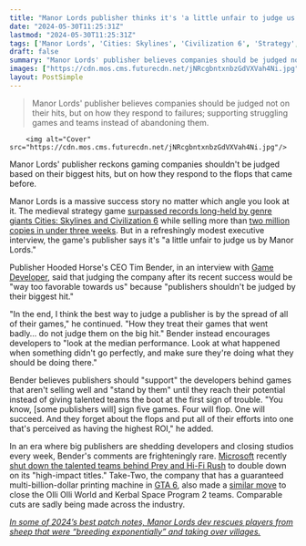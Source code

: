 ```yaml
---
title: "Manor Lords publisher thinks it's 'a little unfair to judge us' on the massive city-builder success because 'publishers shouldn't be judged by their biggest hit'"
date: "2024-05-30T11:25:31Z"
lastmod: "2024-05-30T11:25:31Z"
tags: ['Manor Lords', 'Cities: Skylines', 'Civilization 6', 'Strategy', 'City-Builder']
draft: false
summary: "Manor Lords' publisher believes companies should be judged not on their hits, but on how they respond to failures; supporting struggling games and teams instead of abandoning them."
images: ["https://cdn.mos.cms.futurecdn.net/jNRcgbntxnbzGdVXVah4Ni.jpg"]
layout: PostSimple
---
```

> Manor Lords' publisher believes companies should be judged not on their hits, but on how they respond to failures; supporting struggling games and teams instead of abandoning them.


        <img alt="Cover" src="https://cdn.mos.cms.futurecdn.net/jNRcgbntxnbzGdVXVah4Ni.jpg"/>
        
Manor Lords' publisher reckons gaming companies shouldn't be judged based on their biggest hits, but on how they respond to the flops that came before. 

Manor Lords is a massive success story no matter which angle you look at it. The medieval strategy game [<u>surpassed records long-held by genre giants Cities: Skylines and Civilization 6</u>](https://www.gamesradar.com/games/city-builder/manor-lords-breaks-a-steam-city-builder-and-strategy-game-record-as-it-sells-1-million-copies-in-just-one-day-after-release/) while selling more than [<u>two million copies in under three weeks</u>](https://www.gamesradar.com/games/city-builder/manor-lords-publisher-had-some-wild-hopes-but-after-2-million-sales-the-city-builder-has-smashed-every-expectation/). But in a refreshingly modest executive interview, the game's publisher says it's "a little unfair to judge us by Manor Lords."

Publisher Hooded Horse's CEO Tim Bender, in an interview with [<u>Game Developer</u>](https://www.gamedeveloper.com/business/hooded-horse-ceo-forget-success-judge-publishers-on-how-they-respond-to-adversity#close-modal), said that judging the company after its recent success would be "way too favorable towards us" because "publishers shouldn't be judged by their biggest hit."

"In the end, I think the best way to judge a publisher is by the spread of all of their games," he continued. "How they treat their games that went badly… do not judge them on the big hit." Bender instead encourages developers to "look at the median performance. Look at what happened when something didn't go perfectly, and make sure they're doing what they should be doing there."

Bender believes publishers should "support" the developers behind games that aren't selling well and "stand by them" until they reach their potential instead of giving talented teams the boot at the first sign of trouble. "You know, [some publishers will] sign five games. Four will flop. One will succeed. And they forget about the flops and put all of their efforts into one that's perceived as having the highest ROI," he added. 

In an era where big publishers are shedding developers and closing studios every week, Bender's comments are frighteningly rare. [Microsoft](https://www.gamesradar.com/tag/microsoft/) recently [<u>shut down the talented teams behind Prey and Hi-Fi Rush</u>](https://www.gamesradar.com/games/action/microsoft-reportedly-closing-the-bethesda-studios-behind-redfall-hi-fi-rush-and-more-following-reprioritization-of-titles-and-resources/) to double down on its "high-impact titles." Take-Two, the company that has a guaranteed multi-billion-dollar printing machine in [<u>GTA 6</u>](https://www.gamesradar.com/gta-6-guide/), also made a [<u>similar move</u>](https://www.eurogamer.net/kerbal-space-program-2-team-will-be-laid-off-in-june-says-senior-team-member) to close the Olli Olli World and Kerbal Space Program 2 teams. Comparable cuts are sadly being made across the industry.

[<u><em>In some of 2024’s best patch notes, Manor Lords dev rescues players from sheep that were “breeding exponentially” and taking over villages.</em></u>](https://www.gamesradar.com/games/city-builder/in-some-of-2024s-best-patch-notes-manor-lords-dev-rescues-players-from-sheep-that-were-breeding-exponentially-and-taking-over-villages/)
        